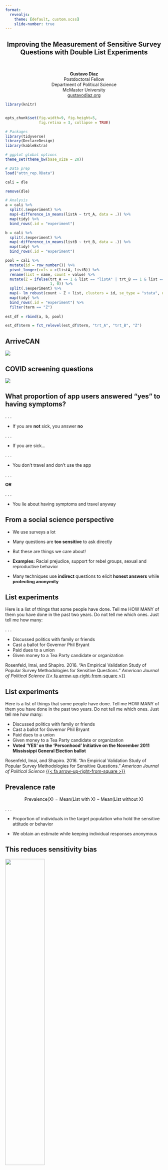 ```yaml
---
format:
  revealjs:
    theme: [default, custom.scss]
    slide-number: true
---
```



::: {style="text-align: center"}
## Improving the Measurement of Sensitive Survey Questions with Double List Experiments{.center background-color="#7A003C"}

&nbsp;


**Gustavo Diaz**   
Postdoctoral Fellow  
Department of Political Science  
McMaster University  
[gustavodiaz.org](https://gustavodiaz.org/)
:::

```r
library(knitr)


opts_chunk$set(fig.width=9, fig.height=5, 
               fig.retina = 3, collapse = TRUE)
```

```r
# Packages
library(tidyverse)
library(DeclareDesign)
library(kableExtra)

# ggplot global options
theme_set(theme_bw(base_size = 20))
```

```r
# Data prep
load("attn_rep.RData")

cali = dle

remove(dle)

# Analysis
a = cali %>% 
  split(.$experiment) %>% 
  map(~difference_in_means(listA ~ trt_A, data = .)) %>% 
  map(tidy) %>% 
  bind_rows(.id = "experiment")

b = cali %>% 
  split(.$experiment) %>% 
  map(~difference_in_means(listB ~ trt_B, data = .)) %>% 
  map(tidy) %>% 
  bind_rows(.id = "experiment")

pool = cali %>% 
  mutate(id = row_number()) %>% 
  pivot_longer(cols = c(listA, listB)) %>% 
  rename(list = name, count = value) %>% 
  mutate(Z = ifelse(trt_A == 1 & list == "listA" | trt_B == 1 & list == "listB",
                    1, 0)) %>% 
  split(.$experiment) %>% 
  map(~ lm_robust(count ~ Z + list, clusters = id, se_type = "stata", data = .)) %>% 
  map(tidy) %>% 
  bind_rows(.id = "experiment") %>% 
  filter(term == "Z")
  
est_df = rbind(a, b, pool)

est_df$term = fct_relevel(est_df$term, "trt_A", "trt_B", "Z")
```

## ArriveCAN

![](figs/canada_covid.png){fig-align="center"}

## COVID screening questions

![](figs/arrivecan.png){fig-align="center"}

## What proportion of app users answered "yes" to having symptoms?

. . .

- If you are **not** sick, you answer **no**

. . .

- If you are sick...

. . .

- You don't travel and don't use the app 

. . .

**OR**
    
. . .

- You lie about having symptoms and travel anyway

## From a social science perspective

::: incremental

- We use surveys a lot

- Many questions are **too sensitive** to ask directly

- But these are things we care about!

- **Examples:** Racial prejudice, support for rebel groups, sexual and reproductive behavior

- Many techniques use **indirect** questions to elicit **honest answers** while **protecting anonymity**

:::

## List experiments

Here is a list of things that some people have
done. Tell me HOW MANY of them you
have done in the past two years. Do not tell me
which ones. Just tell me
how many:

. . .

- Discussed politics with family or friends
- Cast a ballot for Governor Phil Bryant
- Paid dues to a union
- Given money to a Tea Party candidate or organization

::: footer
Rosenfeld, Imai, and Shapiro. 2016. "An Empirical Validation Study of Popular Survey Methodologies for Sensitive Questions." *American Journal of Political Science* [{{< fa arrow-up-right-from-square >}}](https://doi.org/10.1111/ajps.12205)
:::

## List experiments {visibility="uncounted"}

Here is a list of things that some people have
done. Tell me HOW MANY of them you
have done in the past two years. Do not tell me
which ones. Just tell me
how many:

- Discussed politics with family or friends
- Cast a ballot for Governor Phil Bryant
- Paid dues to a union
- Given money to a Tea Party candidate or organization
- **Voted 'YES' on the 'Personhood' Initiative on the November 2011 Mississippi General Election ballot**

::: footer
Rosenfeld, Imai, and Shapiro. 2016. "An Empirical Validation Study of Popular Survey Methodologies for Sensitive Questions." *American Journal of Political Science* [{{< fa arrow-up-right-from-square >}}](https://doi.org/10.1111/ajps.12205)
:::


## Prevalence rate

$$
\text{Prevalence(X)} = \text{Mean(List with X)} - \text{Mean(List without X)}
$$

. . .

- Proportion of individuals in the target population who hold the sensitive attitude or behavior

- We obtain an estimate while keeping individual responses anonymous 

## This reduces sensitivity bias

![](figs/validation_0.png){fig-align="center" width="50%" height="50%"}

::: footer
Rosenfeld, Imai, and Shapiro. 2016. "An Empirical Validation Study of Popular Survey Methodologies for Sensitive Questions." *American Journal of Political Science* [{{< fa arrow-up-right-from-square >}}](https://doi.org/10.1111/ajps.12205)
:::

## This reduces sensitivity bias {visibility="uncounted"}

![](figs/validation_1.png){fig-align="center" width="50%" height="50%"}

::: footer
Rosenfeld, Imai, and Shapiro. 2016. "An Empirical Validation Study of Popular Survey Methodologies for Sensitive Questions." *American Journal of Political Science* [{{< fa arrow-up-right-from-square >}}](https://doi.org/10.1111/ajps.12205)
:::

## But increases variance {visibility="uncounted"}

![](figs/validation_2.png){fig-align="center" width="50%" height="50%"}

::: footer
Rosenfeld, Imai, and Shapiro. 2016. "An Empirical Validation Study of Popular Survey Methodologies for Sensitive Questions." *American Journal of Political Science* [{{< fa arrow-up-right-from-square >}}](https://doi.org/10.1111/ajps.12205)
:::

## Bias-variance tradeoff

![](figs/tradeoff.png){fig-align="center"}

. . .

{{< fa arrow-right >}} List experiments need large samples!

::: footer
Blair, Coppock, and Moor. 2020. "When to Worry about Sensitivity Bias: A Social Reference Theory and Evidence from 30 Years of List Experiments." *American Political Science Review* [{{< fa arrow-up-right-from-square >}}](https://doi.org/10.1017/S0003055420000374)
:::

## To make matters worse

::: incremental
- More sensitive attitudes {{< fa arrow-right >}} more interesting {{< fa arrow-right >}} more uncommon {{< fa arrow-right >}} harder to detect

- Some sensitive attitudes are more prevalent among hard-to-reach populations

- Multiple sensitive attitudes increase sample size requirements

- Same when comparing subgroup effects

- **Very hard to make list experiments work**

:::

::: {style="text-align: center"}
## What to do? {.center background-color="#FDBF57"}
:::

## Double list experiments {.smaller}

**List A**

- Californians for Disability (advocating for people with disabilities)
- California National Organization for Women (advocating for women's equality and empowerment)
- American Family Association (advocating for pro-family values)
- American Red Cross (humanitarian organization)

**List B**

- American Legion (veterans service organization)
- Equality California (gay and lesbian advocacy organization)
- Tea Party Patriots (conservative group supporting lower taxes and limited government)
- Salvation Army (charitable organization)

::: footer
Alvarez, Atkeson, Levin, and Li. 2019. "Paying Attention to Inattentive Survey Respondents." *Political Analysis* [{{< fa arrow-up-right-from-square >}}](https://doi.org/10.1017/pan.2018.57)
:::

## Sensitive item

**Organization X (advocating for immigration reduction and measures against undocumented immigration)**

::: incremental
- Randomly appears in list A or B

- Equivalent to making two parallel list experiments

- Calculate prevalence by averaging the two single-list estimates
:::

## Variance reduced by half

```r
ggplot(est_df %>% filter(experiment == "X")) +
  aes(x = term, y = estimate, shape = term) +
  geom_hline(yintercept = 0, linetype = "dashed") + 
  geom_point(size = 4, position = position_dodge(width = 0.5)) +
  geom_linerange(aes(x = term, ymin = conf.low, ymax = conf.high), 
                 size = 1, position = position_dodge(width = 0.5)) +
  theme(legend.position = "none") +
  labs(subtitle = "Organization X", 
       x = "Estimator", 
       y = "Proportion support") +
  scale_x_discrete(labels = c("List A", "List B", "Pooled"))
```

## Challenge

::: incremental
- Variance reduction is not free!

- Need to craft two baseline lists

- This is costly can go wrong
:::

## Another sensitive item

**Organization Y (citizen border patrol group combating undocumented immigration)**

::: incremental
- Respondents randomly assigned to see X or Y
- Mutually exclusive {{< fa arrow-right >}} independent DLEs
- Everything else is the same...
:::

## Yet results are different!

```r
ggplot(est_df %>% filter(experiment == "Y")) +
  aes(x = term, y = estimate, shape = term) +
  geom_hline(yintercept = 0, linetype = "dashed") + 
  geom_point(size = 4, position = position_dodge(width = 0.5)) +
  geom_linerange(aes(x = term, ymin = conf.low, ymax = conf.high), 
                 size = 1, position = position_dodge(width = 0.5)) +
  theme(legend.position = "none") +
  labs(subtitle = "Organization Y", 
       x = "Estimator", 
       y = "Proportion support") +
  scale_x_discrete(labels = c("List A", "List B", "Pooled"))
```

## Why?

- Same lists and random assignment throughout

. . .

- Differences could happen by chance

. . .

**OR** 

. . .

- Because Organization Y **stands out more** than Organization X

## DLE variants

```r
designs = data.frame(
  expand.grid(
    Lists = c("Fixed", "Randomized"),
    Sensitive_item = c("Fixed", "Randomized")
  )
)

colnames(designs) = c("List order", "Sensitive item location")

designs %>% 
  kbl(format = "markdown",
      escape = FALSE,
      align = "cc")
```


. . .

- **Fixed-fixed:** Not admissible

## DLE variants {visibility="uncounted"}

```r
designs %>% 
  kbl(format = "markdown",
      escape = FALSE,
      align = "cc")
```

- **Randomized-fixed:** Randomize list order, keep sensitive item in the second list to avoid contamination across lists

. . .

- But perhaps you want to detect contamination rather than avoid it

## DLE variants {visibility="uncounted"}

```r
designs %>% 
  kbl(format = "markdown",
      escape = FALSE,
      align = "cc")
```

- **Fixed-randomized:** Fixed list order, randomize sensitive item location

- **Randomized-randomized:** Randomize both

## DLE variants {visibility="uncounted"}

```r
designs %>% 
  kbl(format = "markdown",
      escape = FALSE,
      align = "cc")
```


- Last two let us make statistical uncertainty statements about whether discrepancy in estimates is systematic or random

## Intuition: Carryover design effects

::: incremental
- FR and RR designs have variation in **treatment schedules**

    - **Schedule 1:** See sensitive item in first list

    - **Schedule 2:** See sensitive item in second list
    
- If a sensitive item stands out, respondents may alter responses to baseline items in unintended ways

    - **Schedule 1:** Deflate responses to both lists
    
    - **Schedule 2:** Deflate responses to second list only
:::

## Example

::: incremental
- Seeing Organization Y may alert respondents to the researchers' interest on support for conservative organizations as a socially undesirable attitude

- If this is true, a conservative respondent would:

    - **Schedule 1:** Lie about supporting American Family Association **and** Tea Party Patriots
    
    - **Schedule 2:** Lie about supporting Tea Party Patriots only
    
- This is true even if they do not support Organization Y!

:::

## Statistical test: Difference in differences

::: incremental
- **Goal:** Distinguish carryover design effects from chance

- Ingredients:

    - $\widehat{\tau}_1$: Difference in means in Schedule 1
    - $\widehat{\tau}_2$: Difference in means in Schedule 2
    
- $H_0: \widehat{\tau}_1 = \widehat{\tau}_2$

- Compute p-values via randomization inference or regression

- Need to account for clustered data structure
:::

## Results

```r
load("attn_tests.RData")

dd = attn_tests %>% 
  filter(is.na(m)) %>%
  mutate_at(2:4, round, 3) %>% 
  select(!m) %>% 
  mutate(experiment = ifelse(experiment == "X", 
                             "Organization X",
                             "Organization Y"))

colnames(dd) = c("Experiment", "Statistic", "p-value")

dd %>% 
  kbl(format = "markdown")
```

. . .

- Little evidence against null for Organization X

- Some evidence against null for Organization Y, but $p>0.05$

. . .

- Test helps in detecting carryover design effects

## Additional considerations

- **Simulations:** Diff-in-diff performs worse as the correlation between baseline lists increases

- This is a problem because standard advice is to make correlated baseline lists ([Glynn 2013](https://doi.org/10.1093/poq/nfs070))

. . .

- **Alternative:** Signed rank test

- But signed rank has high false positive rate to detect response inflation

. . .

- **Suggestion:** Prefer sensitive items that are frowned upon

- **Example:** Voted "No" over voted "Yes"

## Conclusion

- Tests facilitate implementation of DLEs

- The cost of adding an extra question is not trivial

- Navigate research design choices at pilot stage

. . .

- Compatible with other innovations to enhance statistical precision

- Using auxiliary information ([Aronow et al 2015](https://doi.org/10.1093/jssam/smu023); [Chou et al 2020](https://doi.org/10.1177/0049124117729711))

- Placebo sensitive items ([Riambau and Ostwald 2021](https://doi.org/10.1017/psrm.2020.18))

::: {style="text-align: center"}
## Thank you! {.center background-color="#FDBF57"}

Feedback: <diazg2@mcmaster.ca>

Slides: <https://gustavodiaz.org/slides/dle/spark.html>

Paper: <https://gustavodiaz.org/files/research/dle_test.pdf>
:::


